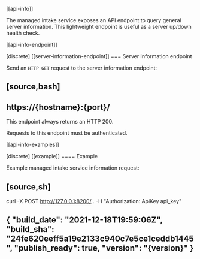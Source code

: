 [[api-info]]

The managed intake service exposes an API endpoint to query general server information.
This lightweight endpoint is useful as a server up/down health check.

[[api-info-endpoint]]

[discrete]
[[server-information-endpoint]]
=== Server Information endpoint

Send an `HTTP GET` request to the server information endpoint:

[source,bash]
----
https://{hostname}:{port}/
----

This endpoint always returns an HTTP 200.

Requests to this endpoint must be authenticated.

[[api-info-examples]]

[discrete]
[[example]]
==== Example

Example managed intake service information request:

[source,sh]
----
curl -X POST http://127.0.0.1:8200/ .
  -H "Authorization: ApiKey api_key"

{
  "build_date": "2021-12-18T19:59:06Z",
  "build_sha": "24fe620eeff5a19e2133c940c7e5ce1ceddb1445",
  "publish_ready": true,
  "version": "{version}"
}
----
